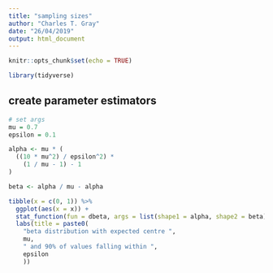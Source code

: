 ```yaml
---
title: "sampling sizes"
author: "Charles T. Gray"
date: "26/04/2019"
output: html_document
---
```


```r
knitr::opts_chunk$set(echo = TRUE)

library(tidyverse)
```

## create parameter estimators

```r
# set args
mu = 0.7
epsilon = 0.1

```

```r
alpha <- mu * (
  ((10 * mu^2) / epsilon^2) * 
    (1 / mu - 1) - 1 
)

beta <- alpha / mu - alpha

```

```r
tibble(x = c(0, 1)) %>% 
  ggplot(aes(x = x)) +
  stat_function(fun = dbeta, args = list(shape1 = alpha, shape2 = beta)) +
  labs(title = paste0(
    "beta distribution with expected centre ",
    mu, 
    " and 90% of values falling within ",
    epsilon
    ))

```

